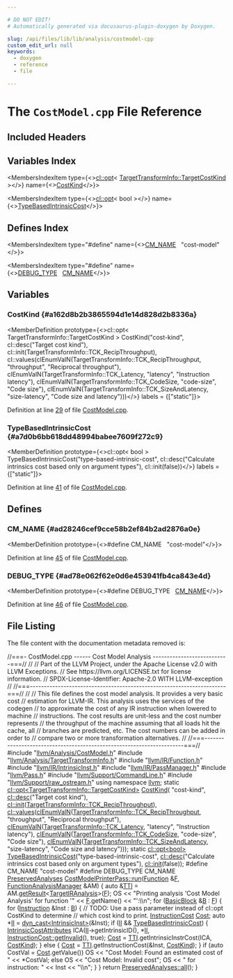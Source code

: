 ```yaml
---

# DO NOT EDIT!
# Automatically generated via docusaurus-plugin-doxygen by Doxygen.

slug: /api/files/lib/lib/analysis/costmodel-cpp
custom_edit_url: null
keywords:
  - doxygen
  - reference
  - file

---
```





# The `CostModel.cpp` File Reference

<DoxygenPage pluginConfig={pluginConfig}>



## Included Headers

<IncludesList>
<IncludesListItem
  filePath="llvm/Analysis/CostModel.h"
  permalink="/docs/api/files/include/include/llvm/include/llvm/analysis/costmodel-h"
  isLocal="true" />
<IncludesListItem
  filePath="llvm/Analysis/TargetTransformInfo.h"
  permalink="/docs/api/files/include/include/llvm/include/llvm/analysis/targettransforminfo-h"
  isLocal="true" />
<IncludesListItem
  filePath="llvm/IR/Function.h"
  permalink="/docs/api/files/include/include/llvm/include/llvm/ir/function-h"
  isLocal="true" />
<IncludesListItem
  filePath="llvm/IR/IntrinsicInst.h"
  permalink="/docs/api/files/include/include/llvm/include/llvm/ir/intrinsicinst-h"
  isLocal="true" />
<IncludesListItem
  filePath="llvm/IR/PassManager.h"
  permalink="/docs/api/files/include/include/llvm/include/llvm/ir/passmanager-h"
  isLocal="true" />
<IncludesListItem
  filePath="llvm/Pass.h"
  permalink="/docs/api/files/include/include/llvm/pass-h"
  isLocal="true" />
<IncludesListItem
  filePath="llvm/Support/CommandLine.h"
  permalink="/docs/api/files/include/include/llvm/include/llvm/support/commandline-h"
  isLocal="true" />
<IncludesListItem
  filePath="llvm/Support/raw_ostream.h"
  permalink="/docs/api/files/include/include/llvm/include/llvm/support/raw-ostream-h"
  isLocal="true" />
</IncludesList>

## Variables Index

<MembersIndex>

<MembersIndexItem
  type={<><a href="/docs/api/classes/llvm/cl/opt">cl::opt</a>&lt; <a href="/docs/api/classes/llvm/targettransforminfo/#a706f223f760b55668fbae74202b816bb">TargetTransformInfo::TargetCostKind</a> &gt;</>}
  name={<><a href="#a162d8b2b3865594d1e14d828d2b8336a">CostKind</a></>}>
</MembersIndexItem>

<MembersIndexItem
  type={<><a href="/docs/api/classes/llvm/cl/opt">cl::opt</a>&lt; bool &gt;</>}
  name={<><a href="#a7d0b6bb618dd48994babee7609f272c9">TypeBasedIntrinsicCost</a></>}>
</MembersIndexItem>

</MembersIndex>

## Defines Index

<MembersIndex>

<MembersIndexItem
  type="#define"
  name={<><a href="#ad28246cef9cce58b2ef84b2ad2876a0e">CM&#95;NAME</a>&nbsp;&nbsp;&nbsp;&quot;cost-model&quot;</>}>
</MembersIndexItem>

<MembersIndexItem
  type="#define"
  name={<><a href="#ad78e062f62e0d6e453941fb4ca843e4d">DEBUG&#95;TYPE</a>&nbsp;&nbsp;&nbsp;<a href="#ad28246cef9cce58b2ef84b2ad2876a0e">CM&#95;NAME</a></>}>
</MembersIndexItem>

</MembersIndex>


<SectionDefinition>

## Variables

### CostKind {#a162d8b2b3865594d1e14d828d2b8336a}

<MemberDefinition
  prototype={<>cl::opt&lt; TargetTransformInfo::TargetCostKind &gt; CostKind(&quot;cost-kind&quot;, cl::desc(&quot;Target cost kind&quot;), cl::init(TargetTransformInfo::TCK&#95;RecipThroughput), cl::values(clEnumValN(TargetTransformInfo::TCK&#95;RecipThroughput, &quot;throughput&quot;, &quot;Reciprocal throughput&quot;), clEnumValN(TargetTransformInfo::TCK&#95;Latency, &quot;latency&quot;, &quot;Instruction latency&quot;), clEnumValN(TargetTransformInfo::TCK&#95;CodeSize, &quot;code-size&quot;, &quot;Code size&quot;), clEnumValN(TargetTransformInfo::TCK&#95;SizeAndLatency, &quot;size-latency&quot;, &quot;Code size and latency&quot;)))</>}
  labels = {["static"]}>

Definition at line <a href="#l00029">29</a> of file <a href="/docs/api/files/lib/lib/analysis/costmodel-cpp">CostModel.cpp</a>.
</MemberDefinition>

### TypeBasedIntrinsicCost {#a7d0b6bb618dd48994babee7609f272c9}

<MemberDefinition
  prototype={<>cl::opt&lt; bool &gt; TypeBasedIntrinsicCost(&quot;type-based-intrinsic-cost&quot;, cl::desc(&quot;Calculate intrinsics cost based only on argument types&quot;), cl::init(false))</>}
  labels = {["static"]}>

Definition at line <a href="#l00041">41</a> of file <a href="/docs/api/files/lib/lib/analysis/costmodel-cpp">CostModel.cpp</a>.
</MemberDefinition>

</SectionDefinition>

<SectionDefinition>

## Defines

### CM&#95;NAME {#ad28246cef9cce58b2ef84b2ad2876a0e}

<MemberDefinition
  prototype={<>#define CM&#95;NAME&nbsp;&nbsp;&nbsp;&quot;cost-model&quot;</>}>

Definition at line <a href="#l00045">45</a> of file <a href="/docs/api/files/lib/lib/analysis/costmodel-cpp">CostModel.cpp</a>.
</MemberDefinition>

### DEBUG&#95;TYPE {#ad78e062f62e0d6e453941fb4ca843e4d}

<MemberDefinition
  prototype={<>#define DEBUG&#95;TYPE&nbsp;&nbsp;&nbsp;<a href="#ad28246cef9cce58b2ef84b2ad2876a0e">CM&#95;NAME</a></>}>

Definition at line <a href="#l00046">46</a> of file <a href="/docs/api/files/lib/lib/analysis/costmodel-cpp">CostModel.cpp</a>.
</MemberDefinition>

</SectionDefinition>

## File Listing

The file content with the documentation metadata removed is:

<ProgramListing>

<Link id="l00001" /><CodeLine lineNumber="1"><Highlight kind="comment">//===- CostModel.cpp ------ Cost Model Analysis ---------------------------===//</Highlight><Highlight kind="normal"></Highlight></CodeLine>
<Link id="l00002" /><CodeLine lineNumber="2"><Highlight kind="normal"></Highlight><Highlight kind="comment">//</Highlight><Highlight kind="normal"></Highlight></CodeLine>
<Link id="l00003" /><CodeLine lineNumber="3"><Highlight kind="normal"></Highlight><Highlight kind="comment">// Part of the LLVM Project, under the Apache License v2.0 with LLVM Exceptions.</Highlight><Highlight kind="normal"></Highlight></CodeLine>
<Link id="l00004" /><CodeLine lineNumber="4"><Highlight kind="normal"></Highlight><Highlight kind="comment">// See https://llvm.org/LICENSE.txt for license information.</Highlight><Highlight kind="normal"></Highlight></CodeLine>
<Link id="l00005" /><CodeLine lineNumber="5"><Highlight kind="normal"></Highlight><Highlight kind="comment">// SPDX-License-Identifier: Apache-2.0 WITH LLVM-exception</Highlight><Highlight kind="normal"></Highlight></CodeLine>
<Link id="l00006" /><CodeLine lineNumber="6"><Highlight kind="normal"></Highlight><Highlight kind="comment">//</Highlight><Highlight kind="normal"></Highlight></CodeLine>
<Link id="l00007" /><CodeLine lineNumber="7"><Highlight kind="normal"></Highlight><Highlight kind="comment">//===----------------------------------------------------------------------===//</Highlight><Highlight kind="normal"></Highlight></CodeLine>
<Link id="l00008" /><CodeLine lineNumber="8"><Highlight kind="normal"></Highlight><Highlight kind="comment">//</Highlight><Highlight kind="normal"></Highlight></CodeLine>
<Link id="l00009" /><CodeLine lineNumber="9"><Highlight kind="normal"></Highlight><Highlight kind="comment">// This file defines the cost model analysis. It provides a very basic cost</Highlight><Highlight kind="normal"></Highlight></CodeLine>
<Link id="l00010" /><CodeLine lineNumber="10"><Highlight kind="normal"></Highlight><Highlight kind="comment">// estimation for LLVM-IR. This analysis uses the services of the codegen</Highlight><Highlight kind="normal"></Highlight></CodeLine>
<Link id="l00011" /><CodeLine lineNumber="11"><Highlight kind="normal"></Highlight><Highlight kind="comment">// to approximate the cost of any IR instruction when lowered to machine</Highlight><Highlight kind="normal"></Highlight></CodeLine>
<Link id="l00012" /><CodeLine lineNumber="12"><Highlight kind="normal"></Highlight><Highlight kind="comment">// instructions. The cost results are unit-less and the cost number represents</Highlight><Highlight kind="normal"></Highlight></CodeLine>
<Link id="l00013" /><CodeLine lineNumber="13"><Highlight kind="normal"></Highlight><Highlight kind="comment">// the throughput of the machine assuming that all loads hit the cache, all</Highlight><Highlight kind="normal"></Highlight></CodeLine>
<Link id="l00014" /><CodeLine lineNumber="14"><Highlight kind="normal"></Highlight><Highlight kind="comment">// branches are predicted, etc. The cost numbers can be added in order to</Highlight><Highlight kind="normal"></Highlight></CodeLine>
<Link id="l00015" /><CodeLine lineNumber="15"><Highlight kind="normal"></Highlight><Highlight kind="comment">// compare two or more transformation alternatives.</Highlight><Highlight kind="normal"></Highlight></CodeLine>
<Link id="l00016" /><CodeLine lineNumber="16"><Highlight kind="normal"></Highlight><Highlight kind="comment">//</Highlight><Highlight kind="normal"></Highlight></CodeLine>
<Link id="l00017" /><CodeLine lineNumber="17"><Highlight kind="normal"></Highlight><Highlight kind="comment">//===----------------------------------------------------------------------===//</Highlight><Highlight kind="normal"></Highlight></CodeLine>
<Link id="l00018" /><CodeLine lineNumber="18"><Highlight kind="normal"></Highlight></CodeLine>
<Link id="l00019" /><CodeLine lineNumber="19"><Highlight kind="normal"></Highlight><Highlight kind="preprocessor">#include &quot;<a href="/docs/api/files/include/include/llvm/include/llvm/analysis/costmodel-h">llvm/Analysis/CostModel.h</a>&quot;</Highlight><Highlight kind="normal"></Highlight></CodeLine>
<Link id="l00020" /><CodeLine lineNumber="20"><Highlight kind="normal"></Highlight><Highlight kind="preprocessor">#include &quot;<a href="/docs/api/files/include/include/llvm/include/llvm/analysis/targettransforminfo-h">llvm/Analysis/TargetTransformInfo.h</a>&quot;</Highlight><Highlight kind="normal"></Highlight></CodeLine>
<Link id="l00021" /><CodeLine lineNumber="21"><Highlight kind="normal"></Highlight><Highlight kind="preprocessor">#include &quot;<a href="/docs/api/files/include/include/llvm/include/llvm/ir/function-h">llvm/IR/Function.h</a>&quot;</Highlight><Highlight kind="normal"></Highlight></CodeLine>
<Link id="l00022" /><CodeLine lineNumber="22"><Highlight kind="normal"></Highlight><Highlight kind="preprocessor">#include &quot;<a href="/docs/api/files/include/include/llvm/include/llvm/ir/intrinsicinst-h">llvm/IR/IntrinsicInst.h</a>&quot;</Highlight><Highlight kind="normal"></Highlight></CodeLine>
<Link id="l00023" /><CodeLine lineNumber="23"><Highlight kind="normal"></Highlight><Highlight kind="preprocessor">#include &quot;<a href="/docs/api/files/include/include/llvm/include/llvm/ir/passmanager-h">llvm/IR/PassManager.h</a>&quot;</Highlight><Highlight kind="normal"></Highlight></CodeLine>
<Link id="l00024" /><CodeLine lineNumber="24"><Highlight kind="normal"></Highlight><Highlight kind="preprocessor">#include &quot;<a href="/docs/api/files/include/include/llvm/pass-h">llvm/Pass.h</a>&quot;</Highlight><Highlight kind="normal"></Highlight></CodeLine>
<Link id="l00025" /><CodeLine lineNumber="25"><Highlight kind="normal"></Highlight><Highlight kind="preprocessor">#include &quot;<a href="/docs/api/files/include/include/llvm/include/llvm/support/commandline-h">llvm/Support/CommandLine.h</a>&quot;</Highlight><Highlight kind="normal"></Highlight></CodeLine>
<Link id="l00026" /><CodeLine lineNumber="26"><Highlight kind="normal"></Highlight><Highlight kind="preprocessor">#include &quot;<a href="/docs/api/files/include/include/llvm/include/llvm/support/raw-ostream-h">llvm/Support/raw&#95;ostream.h</a>&quot;</Highlight><Highlight kind="normal"></Highlight></CodeLine>
<Link id="l00027" /><CodeLine lineNumber="27"><Highlight kind="normal"></Highlight><Highlight kind="keyword">using namespace </Highlight><Highlight kind="normal"><a href="/docs/api/namespaces/llvm">llvm</a>;</Highlight></CodeLine>
<Link id="l00028" /><CodeLine lineNumber="28"><Highlight kind="normal"></Highlight></CodeLine>
<Link id="l00029" /><CodeLine lineNumber="29" lineLink="#a162d8b2b3865594d1e14d828d2b8336a"><Highlight kind="normal"></Highlight><Highlight kind="keyword">static</Highlight><Highlight kind="normal"> <a href="/docs/api/classes/llvm/cl/opt">cl::opt&lt;TargetTransformInfo::TargetCostKind&gt;</a> <a href="#a162d8b2b3865594d1e14d828d2b8336a">CostKind</a>(</Highlight></CodeLine>
<Link id="l00030" /><CodeLine lineNumber="30"><Highlight kind="normal">    </Highlight><Highlight kind="stringliteral">&quot;cost-kind&quot;</Highlight><Highlight kind="normal">, <a href="/docs/api/structs/llvm/cl/desc">cl::desc</a>(</Highlight><Highlight kind="stringliteral">&quot;Target cost kind&quot;</Highlight><Highlight kind="normal">),</Highlight></CodeLine>
<Link id="l00031" /><CodeLine lineNumber="31"><Highlight kind="normal">    <a href="/docs/api/namespaces/llvm/cl/#ac12e6a8f3a1b511f0dee2ed6de0ae806">cl::init</a>(<a href="/docs/api/classes/llvm/targettransforminfo/#a706f223f760b55668fbae74202b816bba59b32ea7b6f10564abd40ad90602ca5b">TargetTransformInfo::TCK&#95;RecipThroughput</a>),</Highlight></CodeLine>
<Link id="l00032" /><CodeLine lineNumber="32"><Highlight kind="normal">    <a href="/docs/api/namespaces/llvm/cl/#a8fa743aa76b6902028f8a643dfb87171">cl::values</a>(<a href="/docs/api/files/include/include/llvm/include/llvm/support/commandline-h/#a187fd767976b311c09dff5e05ac0c1bc">clEnumValN</a>(<a href="/docs/api/classes/llvm/targettransforminfo/#a706f223f760b55668fbae74202b816bba59b32ea7b6f10564abd40ad90602ca5b">TargetTransformInfo::TCK&#95;RecipThroughput</a>,</Highlight></CodeLine>
<Link id="l00033" /><CodeLine lineNumber="33"><Highlight kind="normal">                          </Highlight><Highlight kind="stringliteral">&quot;throughput&quot;</Highlight><Highlight kind="normal">, </Highlight><Highlight kind="stringliteral">&quot;Reciprocal throughput&quot;</Highlight><Highlight kind="normal">),</Highlight></CodeLine>
<Link id="l00034" /><CodeLine lineNumber="34"><Highlight kind="normal">               <a href="/docs/api/files/include/include/llvm/include/llvm/support/commandline-h/#a187fd767976b311c09dff5e05ac0c1bc">clEnumValN</a>(<a href="/docs/api/classes/llvm/targettransforminfo/#a706f223f760b55668fbae74202b816bba81b2c6f1f1e13e4a575e6d1c8b29b6e1">TargetTransformInfo::TCK&#95;Latency</a>,</Highlight></CodeLine>
<Link id="l00035" /><CodeLine lineNumber="35"><Highlight kind="normal">                          </Highlight><Highlight kind="stringliteral">&quot;latency&quot;</Highlight><Highlight kind="normal">, </Highlight><Highlight kind="stringliteral">&quot;Instruction latency&quot;</Highlight><Highlight kind="normal">),</Highlight></CodeLine>
<Link id="l00036" /><CodeLine lineNumber="36"><Highlight kind="normal">               <a href="/docs/api/files/include/include/llvm/include/llvm/support/commandline-h/#a187fd767976b311c09dff5e05ac0c1bc">clEnumValN</a>(<a href="/docs/api/classes/llvm/targettransforminfo/#a706f223f760b55668fbae74202b816bba737cfc93e5a2ff961677d57186167e7c">TargetTransformInfo::TCK&#95;CodeSize</a>,</Highlight></CodeLine>
<Link id="l00037" /><CodeLine lineNumber="37"><Highlight kind="normal">                          </Highlight><Highlight kind="stringliteral">&quot;code-size&quot;</Highlight><Highlight kind="normal">, </Highlight><Highlight kind="stringliteral">&quot;Code size&quot;</Highlight><Highlight kind="normal">),</Highlight></CodeLine>
<Link id="l00038" /><CodeLine lineNumber="38"><Highlight kind="normal">               <a href="/docs/api/files/include/include/llvm/include/llvm/support/commandline-h/#a187fd767976b311c09dff5e05ac0c1bc">clEnumValN</a>(<a href="/docs/api/classes/llvm/targettransforminfo/#a706f223f760b55668fbae74202b816bba7f80055e1969cb850739546467460ad8">TargetTransformInfo::TCK&#95;SizeAndLatency</a>,</Highlight></CodeLine>
<Link id="l00039" /><CodeLine lineNumber="39"><Highlight kind="normal">                          </Highlight><Highlight kind="stringliteral">&quot;size-latency&quot;</Highlight><Highlight kind="normal">, </Highlight><Highlight kind="stringliteral">&quot;Code size and latency&quot;</Highlight><Highlight kind="normal">)));</Highlight></CodeLine>
<Link id="l00040" /><CodeLine lineNumber="40"><Highlight kind="normal"></Highlight></CodeLine>
<Link id="l00041" /><CodeLine lineNumber="41" lineLink="#a7d0b6bb618dd48994babee7609f272c9"><Highlight kind="normal"></Highlight><Highlight kind="keyword">static</Highlight><Highlight kind="normal"> <a href="/docs/api/classes/llvm/cl/opt">cl::opt&lt;bool&gt;</a> <a href="#a7d0b6bb618dd48994babee7609f272c9">TypeBasedIntrinsicCost</a>(</Highlight><Highlight kind="stringliteral">&quot;type-based-intrinsic-cost&quot;</Highlight><Highlight kind="normal">,</Highlight></CodeLine>
<Link id="l00042" /><CodeLine lineNumber="42"><Highlight kind="normal">    <a href="/docs/api/structs/llvm/cl/desc">cl::desc</a>(</Highlight><Highlight kind="stringliteral">&quot;Calculate intrinsics cost based only on argument types&quot;</Highlight><Highlight kind="normal">),</Highlight></CodeLine>
<Link id="l00043" /><CodeLine lineNumber="43"><Highlight kind="normal">    <a href="/docs/api/namespaces/llvm/cl/#ac12e6a8f3a1b511f0dee2ed6de0ae806">cl::init</a>(</Highlight><Highlight kind="keyword">false</Highlight><Highlight kind="normal">));</Highlight></CodeLine>
<Link id="l00044" /><CodeLine lineNumber="44"><Highlight kind="normal"></Highlight></CodeLine>
<Link id="l00045" /><CodeLine lineNumber="45" lineLink="#ad28246cef9cce58b2ef84b2ad2876a0e"><Highlight kind="normal"></Highlight><Highlight kind="preprocessor">#define CM&#95;NAME &quot;cost-model&quot;</Highlight><Highlight kind="normal"></Highlight></CodeLine>
<Link id="l00046" /><CodeLine lineNumber="46" lineLink="#ad78e062f62e0d6e453941fb4ca843e4d"><Highlight kind="normal"></Highlight><Highlight kind="preprocessor">#define DEBUG&#95;TYPE CM&#95;NAME</Highlight><Highlight kind="normal"></Highlight></CodeLine>
<Link id="l00047" /><CodeLine lineNumber="47"><Highlight kind="normal"></Highlight></CodeLine>
<Link id="l00048" /><CodeLine lineNumber="48" lineLink="/docs/api/classes/llvm/costmodelprinterpass/#a6685ffe146df7448fc95cd7fcec89e55"><Highlight kind="normal"><a href="/docs/api/classes/llvm/preservedanalyses">PreservedAnalyses</a> <a href="/docs/api/classes/llvm/costmodelprinterpass/#a6685ffe146df7448fc95cd7fcec89e55">CostModelPrinterPass::run</a>(<a href="/docs/api/classes/llvm/function">Function</a> &amp;<a href="/docs/api/files/lib/lib/support/md5-cpp/#a96d73bbd7af15cb1fc38c3f4a3bd82e9">F</a>,</Highlight></CodeLine>
<Link id="l00049" /><CodeLine lineNumber="49"><Highlight kind="normal">                                            <a href="/docs/api/namespaces/llvm/#adce09a5a0de0e3177eb00e932734af2f">FunctionAnalysisManager</a> &amp;AM) &#123;</Highlight></CodeLine>
<Link id="l00050" /><CodeLine lineNumber="50"><Highlight kind="normal">  </Highlight><Highlight kind="keyword">auto</Highlight><Highlight kind="normal"> &amp;<a href="/docs/api/namespaces/llvm/#aa0d69e81725c10fa5407f0bf34462068">TTI</a> = AM.<a href="/docs/api/classes/llvm/analysismanager/#aaab1fad63e4f3b8679469720a873fedd">getResult</a>&lt;<a href="/docs/api/classes/llvm/targetiranalysis">TargetIRAnalysis</a>&gt;(<a href="/docs/api/files/lib/lib/support/md5-cpp/#a96d73bbd7af15cb1fc38c3f4a3bd82e9">F</a>);</Highlight></CodeLine>
<Link id="l00051" /><CodeLine lineNumber="51"><Highlight kind="normal">  OS &lt;&lt; </Highlight><Highlight kind="stringliteral">&quot;Printing analysis &#39;Cost Model Analysis&#39; for function &#39;&quot;</Highlight><Highlight kind="normal"> &lt;&lt; <a href="/docs/api/files/lib/lib/support/md5-cpp/#a96d73bbd7af15cb1fc38c3f4a3bd82e9">F</a>.getName() &lt;&lt; </Highlight><Highlight kind="stringliteral">&quot;&#39;:\\n&quot;</Highlight><Highlight kind="normal">;</Highlight></CodeLine>
<Link id="l00052" /><CodeLine lineNumber="52"><Highlight kind="normal">  </Highlight><Highlight kind="keywordflow">for</Highlight><Highlight kind="normal"> (<a href="/docs/api/classes/llvm/basicblock">BasicBlock</a> &amp;<a href="/docs/api/files/lib/lib/ir/builtingcs-cpp/#ae76959fe811ba090de4cba69ac00f1da">B</a> : <a href="/docs/api/files/lib/lib/support/md5-cpp/#a96d73bbd7af15cb1fc38c3f4a3bd82e9">F</a>) &#123;</Highlight></CodeLine>
<Link id="l00053" /><CodeLine lineNumber="53"><Highlight kind="normal">    </Highlight><Highlight kind="keywordflow">for</Highlight><Highlight kind="normal"> (<a href="/docs/api/classes/llvm/instruction">Instruction</a> &amp;Inst : <a href="/docs/api/files/lib/lib/ir/builtingcs-cpp/#ae76959fe811ba090de4cba69ac00f1da">B</a>) &#123;</Highlight></CodeLine>
<Link id="l00054" /><CodeLine lineNumber="54"><Highlight kind="normal">      </Highlight><Highlight kind="comment">// TODO: Use a pass parameter instead of cl::opt CostKind to determine</Highlight><Highlight kind="normal"></Highlight></CodeLine>
<Link id="l00055" /><CodeLine lineNumber="55"><Highlight kind="normal">      </Highlight><Highlight kind="comment">// which cost kind to print.</Highlight><Highlight kind="normal"></Highlight></CodeLine>
<Link id="l00056" /><CodeLine lineNumber="56"><Highlight kind="normal">      <a href="/docs/api/classes/llvm/instructioncost">InstructionCost</a> <a href="/docs/api/namespaces/llvm/#a19921a3ceb99548f498d3df118eda9ed">Cost</a>;</Highlight></CodeLine>
<Link id="l00057" /><CodeLine lineNumber="57"><Highlight kind="normal">      </Highlight><Highlight kind="keyword">auto</Highlight><Highlight kind="normal"> &#42;<a href="/docs/api/files/lib/lib/target/lib/target/nvptx/nvvmintrrange-cpp/#ac5804672fc0850438d63caec770647f8">II</a> = <a href="/docs/api/namespaces/llvm/#a22eeee01734061ac1b31ccd994c49eef">dyn&#95;cast&lt;IntrinsicInst&gt;</a>(&amp;Inst);</Highlight></CodeLine>
<Link id="l00058" /><CodeLine lineNumber="58"><Highlight kind="normal">      </Highlight><Highlight kind="keywordflow">if</Highlight><Highlight kind="normal"> (<a href="/docs/api/files/lib/lib/target/lib/target/nvptx/nvvmintrrange-cpp/#ac5804672fc0850438d63caec770647f8">II</a> &amp;&amp; <a href="#a7d0b6bb618dd48994babee7609f272c9">TypeBasedIntrinsicCost</a>) &#123;</Highlight></CodeLine>
<Link id="l00059" /><CodeLine lineNumber="59"><Highlight kind="normal">        <a href="/docs/api/classes/llvm/intrinsiccostattributes">IntrinsicCostAttributes</a> ICA(<a href="/docs/api/files/lib/lib/target/lib/target/nvptx/nvvmintrrange-cpp/#ac5804672fc0850438d63caec770647f8">II</a>-&gt;getIntrinsicID(), &#42;<a href="/docs/api/files/lib/lib/target/lib/target/nvptx/nvvmintrrange-cpp/#ac5804672fc0850438d63caec770647f8">II</a>,</Highlight></CodeLine>
<Link id="l00060" /><CodeLine lineNumber="60"><Highlight kind="normal">                                    <a href="/docs/api/classes/llvm/instructioncost/#a57207993e2fe6ec98912e8072e4600bc">InstructionCost::getInvalid</a>(), </Highlight><Highlight kind="keyword">true</Highlight><Highlight kind="normal">);</Highlight></CodeLine>
<Link id="l00061" /><CodeLine lineNumber="61"><Highlight kind="normal">        <a href="/docs/api/namespaces/llvm/#a19921a3ceb99548f498d3df118eda9ed">Cost</a> = <a href="/docs/api/namespaces/llvm/#aa0d69e81725c10fa5407f0bf34462068">TTI</a>.getIntrinsicInstrCost(ICA, <a href="#a162d8b2b3865594d1e14d828d2b8336a">CostKind</a>);</Highlight></CodeLine>
<Link id="l00062" /><CodeLine lineNumber="62"><Highlight kind="normal">      &#125;</Highlight></CodeLine>
<Link id="l00063" /><CodeLine lineNumber="63"><Highlight kind="normal">      </Highlight><Highlight kind="keywordflow">else</Highlight><Highlight kind="normal"> &#123;</Highlight></CodeLine>
<Link id="l00064" /><CodeLine lineNumber="64"><Highlight kind="normal">        <a href="/docs/api/namespaces/llvm/#a19921a3ceb99548f498d3df118eda9ed">Cost</a> = <a href="/docs/api/namespaces/llvm/#aa0d69e81725c10fa5407f0bf34462068">TTI</a>.getInstructionCost(&amp;Inst, <a href="#a162d8b2b3865594d1e14d828d2b8336a">CostKind</a>);</Highlight></CodeLine>
<Link id="l00065" /><CodeLine lineNumber="65"><Highlight kind="normal">      &#125;</Highlight></CodeLine>
<Link id="l00066" /><CodeLine lineNumber="66"><Highlight kind="normal"></Highlight></CodeLine>
<Link id="l00067" /><CodeLine lineNumber="67"><Highlight kind="normal">      </Highlight><Highlight kind="keywordflow">if</Highlight><Highlight kind="normal"> (</Highlight><Highlight kind="keyword">auto</Highlight><Highlight kind="normal"> CostVal = <a href="/docs/api/namespaces/llvm/#a19921a3ceb99548f498d3df118eda9ed">Cost</a>.getValue())</Highlight></CodeLine>
<Link id="l00068" /><CodeLine lineNumber="68"><Highlight kind="normal">        OS &lt;&lt; </Highlight><Highlight kind="stringliteral">&quot;Cost Model: Found an estimated cost of &quot;</Highlight><Highlight kind="normal"> &lt;&lt; &#42;CostVal;</Highlight></CodeLine>
<Link id="l00069" /><CodeLine lineNumber="69"><Highlight kind="normal">      </Highlight><Highlight kind="keywordflow">else</Highlight><Highlight kind="normal"></Highlight></CodeLine>
<Link id="l00070" /><CodeLine lineNumber="70"><Highlight kind="normal">        OS &lt;&lt; </Highlight><Highlight kind="stringliteral">&quot;Cost Model: Invalid cost&quot;</Highlight><Highlight kind="normal">;</Highlight></CodeLine>
<Link id="l00071" /><CodeLine lineNumber="71"><Highlight kind="normal"></Highlight></CodeLine>
<Link id="l00072" /><CodeLine lineNumber="72"><Highlight kind="normal">      OS &lt;&lt; </Highlight><Highlight kind="stringliteral">&quot; for instruction: &quot;</Highlight><Highlight kind="normal"> &lt;&lt; Inst &lt;&lt; </Highlight><Highlight kind="stringliteral">&quot;\\n&quot;</Highlight><Highlight kind="normal">;</Highlight></CodeLine>
<Link id="l00073" /><CodeLine lineNumber="73"><Highlight kind="normal">    &#125;</Highlight></CodeLine>
<Link id="l00074" /><CodeLine lineNumber="74"><Highlight kind="normal">  &#125;</Highlight></CodeLine>
<Link id="l00075" /><CodeLine lineNumber="75"><Highlight kind="normal">  </Highlight><Highlight kind="keywordflow">return</Highlight><Highlight kind="normal"> <a href="/docs/api/classes/llvm/preservedanalyses/#a1258a1ff55557c27684010ebd7283712">PreservedAnalyses::all</a>();</Highlight></CodeLine>
<Link id="l00076" /><CodeLine lineNumber="76"><Highlight kind="normal">&#125;</Highlight></CodeLine>

</ProgramListing>


</DoxygenPage>
